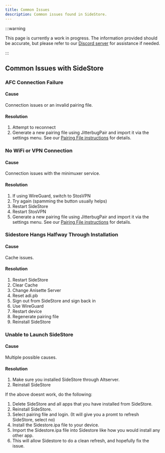 ```yaml
---
title: Common Issues
description: Common issues found in SideStore.
---
```


:::warning

This page is currently a work in progress. The information provided should be accurate, but please refer to our [Discord server](https://discord.com/invite/sidestore) for assistance if needed.

:::

## Common Issues with SideStore

### AFC Connection Failure
#### Cause
Connection issues or an invalid pairing file.
#### Resolution
1. Attempt to reconnect
2. Generate a new pairing file using JitterbugPair and import it via the settings menu. See our [Pairing File instructions](/docs/installation/pairing-file) for details.

### No WiFi or VPN Connection
#### Cause
Connection issues with the minimuxer service.
#### Resolution
1. If using WireGuard, switch to StosVPN
2. Try again (spamming the button usually helps)
3. Restart SideStore
4. Restart StosVPN
5. Generate a new pairing file using JitterbugPair and import it via the settings menu. See our [Pairing File instructions](/docs/installation/pairing-file) for details.

### Sidestore Hangs Halfway Through Installation
#### Cause
Cache issues.
#### Resolution
1. Restart SideStore
2. Clear Cache
3. Change Anisette Server
4. Reset adi.pb
5. Sign out from SideStore and sign back in
6. Use WireGuard
7. Restart device
8. Regenerate pairing file
9. Reinstall SideStore

### Unable to Launch SideStore
#### Cause
Multiple possible causes.
#### Resolution
1. Make sure you installed SideStore through Altserver.
2. Reinstall SideStore

If the above doesnt work, do the following:

1. Delete SideStore and all apps that you have installed from SideStore.
2. Reinstall SideStore.
3. Select pairing file and login. (It will give you a promt to refresh SideStore, select no)
4. Install the Sidestore.ipa file to your device.
5. Import the Sidestore.ipa file into Sidestore like how you would install any other app.
6. This will allow Sidestore to do a clean refresh, and hopefully fix the issue.


